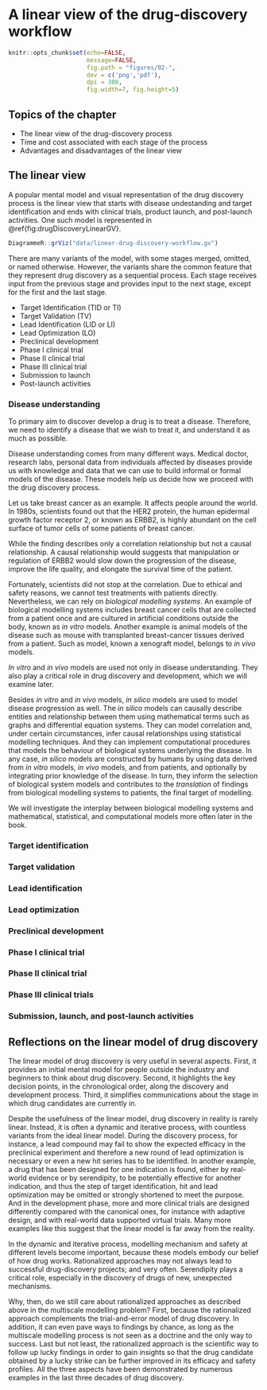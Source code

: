 # A linear view of the drug-discovery workflow {#linear}

```r
knitr::opts_chunk$set(echo=FALSE,
                      message=FALSE,
                      fig.path = "figures/02-",
                      dev = c('png','pdf'),
                      dpi = 300,
                      fig.width=7, fig.height=5)
```

## Topics of the chapter

* The linear view of the drug-discovery process
* Time and cost associated with each stage of the process
* Advantages and disadvantages of the linear view

## The linear view

A popular mental model and visual representation of the drug discovery process is the linear view that starts with disease undestanding and target identification and ends with clinical trials, product launch, and post-launch activities. One such model is represented in \@ref{fig:drugDiscoveryLinearGV}. 

```r
DiagrammeR::grViz("data/linear-drug-discovery-workflow.gv")
```

There are many variants of the model, with some stages merged, omitted, or named otherwise. However, the variants share the common feature that they represent drug discovery as a sequential process. Each stage receives input from the previous stage and provides input to the next stage, except for the first and the last stage. 

* Target Identification (TID or TI)
* Target Validation (TV)
* Lead Identification (LID or LI)
* Lead Optimization (LO)
* Preclinical development
* Phase I clinical trial
* Phase II clinical trial
* Phase III clinical trial
* Submission to launch
* Post-launch activities

### Disease understanding

To primary aim to discover develop a drug is to treat a disease. Therefore, we need to identify a disease that we wish to treat it, and understand it as much as possible.

Disease understanding comes from many different ways. Medical doctor, research labs, personal data from individuals affected by diseases provide us with knowledge and data that we can use to build informal or formal models of the disease. These models help us decide how we proceed with the drug discovery process.

Let us take breast cancer as an example. It affects people around the world. In 1980s, scientists found out that the HER2 protein, the human epidermal growth factor receptor 2, or known as ERBB2, is highly abundant on the cell surface of tumor cells of some patients of breast cancer.

While the finding describes only a correlation relationship but not a causal relationship. A causal relationship would suggests that manipulation or regulation of ERBB2 would slow down the progression of the disease, improve the life quality, and elongate the survival time of the patient. 

Fortunately, scientists did not stop at the correlation. Due to ethical and safety reasons, we cannot test treatments with patients directly. Nevertheless, we can rely on *biological modelling systems*. An example of biological modelling systems includes breast cancer cells that are collected from a patient once and are cultured in artificial conditions outside the body, known as *in vitro* models. Another example is animal models of the disease such as mouse with transplanted breast-cancer tissues derived from a patient. Such as model, known a xenograft model, belongs to *in vivo* models. 

*In vitro* and *in vivo* models are used not only in disease understanding. They also play a critical role in drug discovery and development, which we will examine later.

Besides *in vitro* and *in vivo* models, *in silico* models are used to model disease progression as well. The *in silico* models can causally describe entities and relationship between them using mathematical terms such as graphs and differential equation systems. They can model correlation and, under certain circumstances, infer causal relationships using statistical modelling techniques. And they can implement computational procedures that models the behaviour of biological systems underlying the disease. In any case, *in silico* models are constructed by humans by using data derived from *in vitro* models, *in vivo* models, and from patients, and optionally by integrating prior knowledge of the disease. In turn, they inform the selection of biological system models and contributes to the *translation* of findings from biological modelling systems to patients, the final target of modelling.

We will investigate the interplay between biological modelling systems and mathematical, statistical, and computational models more often later in the book.
 
### Target identification

### Target validation

### Lead identification

### Lead optimization

### Preclinical development

### Phase I clinical trial

### Phase II clinical trial

### Phase III clinical trials

### Submission, launch, and post-launch activities


## Reflections on the linear model of drug discovery

The linear model of drug discovery is very useful in several aspects. First, it provides an initial mental model for people outside the industry and beginners to think about drug discovery. Second, it highlights the key decision points, in the chronological order, along the discovery and development process. Third, it simplifies communications about the stage in which drug candidates are currently in.

Despite the usefulness of the linear model, drug discovery in reality is rarely linear. Instead, it is often a dynamic and iterative process, with countless variants from the ideal linear model. During the discovery process, for instance, a lead compound may fail to show the expected efficacy in the preclinical experiment and therefore a new round of lead optimization is necessary or even a new hit series has to be identified. In another example, a drug that has been designed for one indication is found, either by real-world evidence or by serendipity, to be potentially effective for another indication, and thus the step of target identification, hit and lead optimization may be omitted or strongly shortened to meet the purpose. And in the development phase, more and more clinical trials are designed differently compared with the canonical ones, for instance with adaptive design, and with real-world data supported virtual trials. Many more examples like this suggest that the linear model is far away from the reality.

In the dynamic and iterative process, modelling mechanism and safety at different levels become important, because these models embody our belief of how drug works. Rationalized approaches may not always lead to successful drug-discovery projects; and very often. Serendipity plays a critical role, especially in the discovery of drugs of new, unexpected mechanisms.

Why, then, do we still care about rationalized approaches as described above in the multiscale modelling problem? First, because the rationalized approach complements the trial-and-error model of drug discovery. In addition, it can even pave ways to findings by chance, as long as the multiscale modelling process is not seen as a doctrine and the only way to success. Last but not least, the rationalized approach is the scientific way to follow up lucky findings in order to gain insights so that the drug candidate obtained by a lucky strike can be further improved in its efficacy and safety profiles. All the three aspects have been demonstrated by numerous examples in the last three decades of drug discovery.

